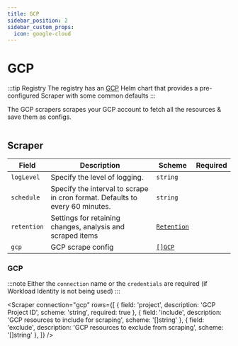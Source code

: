 ```yaml
---
title: GCP
sidebar_position: 2
sidebar_custom_props:
  icon: google-cloud
---
```


# <Icon name="google-cloud"/> GCP

:::tip Registry
The registry has an [GCP](/registry/gcp) Helm chart that provides a pre-configured Scraper with some common defaults
:::

The GCP scrapers scrapes your GCP account to fetch all the resources & save them as configs.

```yaml title="gcp-scraper.yaml" file=<rootDir>/modules/config-db/fixtures/gcp.yaml
```

## Scraper

| Field       | Description                                                                  | Scheme                                             | Required |
| ----------- | ---------------------------------------------------------------------------- | -------------------------------------------------- | -------- |
| `logLevel`  | Specify the level of logging.                                                | `string`                                           |          |
| `schedule`  | Specify the interval to scrape in cron format. Defaults to every 60 minutes. | `string`                                           |          |
| `retention` | Settings for retaining changes, analysis and scraped items                   | [`Retention`](/guide/config-db/concepts/retention) |          |
| `gcp`       | GCP scrape config                                                            | [`[]GCP`](#gcp)                                    |          |

### GCP

:::note
Either the `connection` name or the `credentials` are required (if Workload Identity is not being used)
:::

<Scraper connection="gcp" rows={[
  {
    field: 'project',
    description: 'GCP Project ID',
    scheme: 'string',
    required: true
  },
  {
    field: 'include',
    description: 'GCP resources to include for scraping',
    scheme: '[]string'
  },
  {
    field: 'exclude',
    description: 'GCP resources to exclude from scraping',
    scheme: '[]string'
  },
]}
/>
